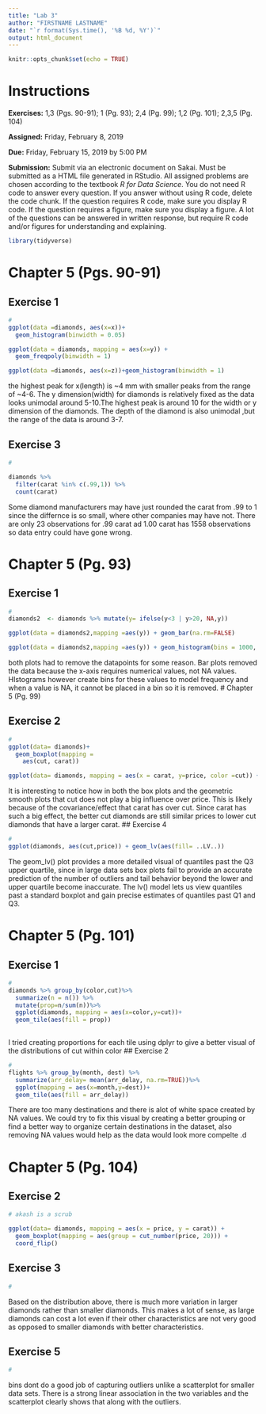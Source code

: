 ```yaml
---
title: "Lab 3"
author: "FIRSTNAME LASTNAME"
date: "`r format(Sys.time(), '%B %d, %Y')`"
output: html_document
---
```


```r
knitr::opts_chunk$set(echo = TRUE)
```

# Instructions

**Exercises:**  1,3 (Pgs. 90-91); 1 (Pg. 93); 2,4 (Pg. 99); 1,2 (Pg. 101); 2,3,5 (Pg. 104)

**Assigned:** Friday, February 8, 2019

**Due:** Friday, February 15, 2019 by 5:00 PM

**Submission:** Submit via an electronic document on Sakai. Must be submitted as a HTML file generated in RStudio. All assigned problems are chosen according to the textbook *R for Data Science*. You do not need R code to answer every question. If you answer without using R code, delete the code chunk. If the question requires R code, make sure you display R code. If the question requires a figure, make sure you display a figure. A lot of the questions can be answered in written response, but require R code and/or figures for understanding and explaining.

```r
library(tidyverse)
```

# Chapter 5 (Pgs. 90-91)

##  Exercise 1
```r
#
ggplot(data =diamonds, aes(x=x))+
  geom_histogram(binwidth = 0.05)

ggplot(data = diamonds, mapping = aes(x=y)) +
  geom_freqpoly(binwidth = 1) 

ggplot(data =diamonds, aes(x=z))+geom_histogram(binwidth = 1) 

```
the highest peak for x(length) is ~4 mm with smaller peaks from the range of ~4-6. The y dimension(width) for diamonds is relatively fixed as the data looks unimodal around 5-10.The highest peak is around 10 for the width or y dimension of the diamonds. The depth of the diamond is also unimodal ,but the range of the data is around 3-7. 

##  Exercise 3
```r
#

diamonds %>% 
  filter(carat %in% c(.99,1)) %>%
  count(carat) 
```
Some diamond manufacturers may have just rounded the carat from .99 to 1 since the differnce is so small, where other companies may have not. There are only 23 observations for .99 carat ad 1.00 carat has 1558 observations so data entry could have gone wrong.


# Chapter 5 (Pg. 93)

##  Exercise 1
```r
#
diamonds2  <- diamonds %>% mutate(y= ifelse(y<3 | y>20, NA,y))

ggplot(data = diamonds2,mapping =aes(y)) + geom_bar(na.rm=FALSE) 

ggplot(data = diamonds2,mapping =aes(y)) + geom_histogram(bins = 1000, na.rm =FALSE) 
```
both plots had to remove the datapoints for some reason. Bar plots removed the data because the x-axis requires numerical values, not NA values. HIstograms however create bins for these values to model frequency and when a value is NA, it cannot be placed in a bin so it is removed. 
# Chapter 5 (Pg. 99)

##  Exercise 2
```r
#
ggplot(data= diamonds)+
  geom_boxplot(mapping = 
    aes(cut, carat))

ggplot(data= diamonds, mapping = aes(x = carat, y=price, color =cut)) + geom_smooth()
```
It is interesting to notice how in both the box plots and the geometric smooth plots that cut does not play a big influence over price. This is likely because of the covariance/effect that carat has over cut. Since carat has such a big effect, the better cut diamonds are still similar prices to lower cut diamonds that have a larger carat. 
##  Exercise 4
```r
#
ggplot(diamonds, aes(cut,price)) + geom_lv(aes(fill= ..LV..))
```
The geom_lv() plot provides a more detailed visual of quantiles past the Q3 upper quartile, since in large data sets box plots fail to provide an accurate prediction of the number of outliers and tail behavior beyond the lower and upper quartile become inaccurate. The lv() model lets us view quantiles past a standard boxplot and gain precise estimates of quantiles past Q1 and Q3. 

# Chapter 5 (Pg. 101)

##  Exercise 1
```r
#
diamonds %>% group_by(color,cut)%>%
  summarize(n = n()) %>%
  mutate(prop=n/sum(n))%>%
  ggplot(diamonds, mapping = aes(x=color,y=cut))+
  geom_tile(aes(fill = prop)) 
      


```
I tried creating proportions for each tile using dplyr to give a better visual of the distributions of cut within color
##  Exercise 2
```r
#
flights %>% group_by(month, dest) %>%
  summarize(arr_delay= mean(arr_delay, na.rm=TRUE))%>% 
  ggplot(mapping = aes(x=month,y=dest))+
  geom_tile(aes(fill = arr_delay)) 

```
There are too many destinations and there is alot of white space created by NA values. We could try to fix this visual by creating a better grouping or find a better way to organize certain destinations in the dataset, also removing NA values would help as the data would look more compelte .d

# Chapter 5 (Pg. 104)

##  Exercise 2
```r
# akash is a scrub

ggplot(data= diamonds, mapping = aes(x = price, y = carat)) +
  geom_boxplot(mapping = aes(group = cut_number(price, 20))) + 
  coord_flip()
```

##  Exercise 3
```r
#
```
Based on the distribution above, there is much more variation in larger diamonds rather than smaller diamonds. This makes a lot of sense, as large diamonds can cost a lot even if their other characteristics are not very good as opposed to smaller diamonds with better characteristics. 

##  Exercise 5
```r
#
```
bins dont do a good job of capturing outliers unlike a scatterplot for smaller data sets. There is a strong linear association in the two variables and the scatterplot clearly shows that along with the outliers. 
